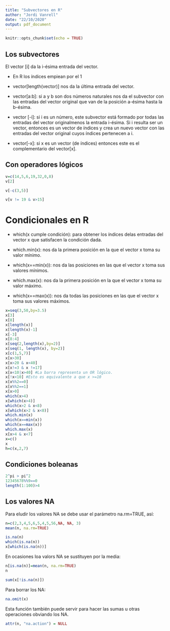 ```yaml
---
title: "Subvectores en R"
author: "Jordi Vanrell"
date: "22/10/2020"
output: pdf_document
---
```


```r
knitr::opts_chunk$set(echo = TRUE)
```

## Los subvectores

El vector [i] da la i-ésima entrada del vector.

* En R los índices empiean por el 1

* vector[length(vector)] nos da la última entrada del vector.

* vector[a:b]: si a y b son dos números naturales nos da el subvector con las entradas del vector original que van de la posición a-ésima hasta la b-ésima.

* vector [-i]: si i es un número, este subvector está formado por todas las entradas del vector originalmenos la entrada i-ésima. Si i resulta ser un vector, entonces es un vector de índices y crea un nuevo vector con las entradas del vector original cuyos índices pertenecen a i.

* vector[-x]: si x es un vector (de índices) entonces este es el complementario del vector[x].

## Con operadores lógicos

```r
v=c(14,5,6,19,32,0,8)
v[2]
```
```r
v[-c(3,5)]
```
```r
v[v != 19 & v>15]
```
# Condicionales en R

* which(x cumple condición): para obtener los índices delas entradas del vector x que satisfacen la condición dada.

* which.min(x): nos da la primera posición en la que el vector x toma su valor mínimo.

* which(x==min(x)): nos da las posiciones en las que el vector x toma sus valores mínimos.

* which.max(x): nos da la primera posición en la que el vector x toma su valor máximo.

* which(x==max(x)): nos da todas las posiciones en las que el vector x toma sus valores máximos.

```r
x=seq(3,50,by=3.5)
x[3]
x[8]
x[length(x)]
x[length(x)-1]
x[-3]
x[8:4]
x[seq(2,length(x),by=2)]
x[seq(1, length(x), by=2)]
x[c(1,5,7)]
x[x>30]
x[x>20 & x<40]
x[x!=3 & x !=17]
x[x<10|x>40] #La barra representa un OR lógico.
x[!x<10] #Esto es equivalente a que x >=10
x[x%%2==0]
x[x%%2==1]
x[x>0]
which(x>4)
x[which(x>4)]
which(x>2 & x<8)
x[which(x>2 & x<8)]
which.min(x)
which(x==min(x))
which(x==max(x))
which.max(x)
x[x>4 & x<7]
x=c()
x
h=c(x,2,7)

```

## Condiciones boleanas

```r
2^pi > pi^2
12345678%%9==0
length(1:100)>4

```


## Los valores NA

Para eludir los valores NA se debe usar el parámetro na.rm=TRUE, así:

```r
n=c(2,3,4,5,6,5,4,5,56,NA, NA, 3)
mean(n, na.rm=TRUE)
```
```r
is.na(n)
which(is.na(n))
x[which(is.na(n))]

```
En ocasiones loa valors NA se sustituyen por la media:

```r
n[is.na(n)]=mean(n, na.rm=TRUE)
n
```

```r
sum(x[!is.na(n)])
```
Para borrar los NA:

```r
na.omit(x)
```
Esta función también puede servir para hacer las sumas u otras operaciones obviando los NA.

```r
attr(n, "na.action") = NULL
```




